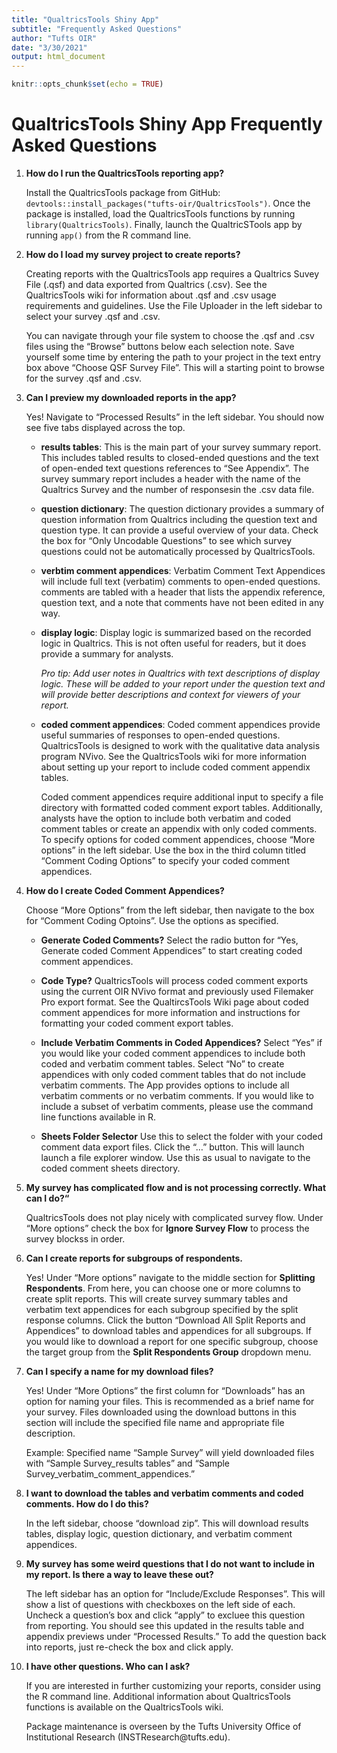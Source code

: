 ```yaml
---
title: "QualtricsTools Shiny App"
subtitle: "Frequently Asked Questions"
author: "Tufts OIR"
date: "3/30/2021"
output: html_document
---
```


```r
knitr::opts_chunk$set(echo = TRUE)
```

# QualtricsTools Shiny App Frequently Asked Questions

1. **How do I run the QualtricsTools reporting app?**  

    Install the QualtricsTools package from GitHub: `devtools::install_packages("tufts-oir/QualtricsTools")`.
    Once the package is installed, load the QualtricsTools functions by running `library(QualtricsTools)`. 
    Finally, launch the QualtricSTools app by running `app()` from the R command line.

2. **How do I load my survey project to create reports?**

    Creating reports with the QualtricsTools app requires a Qualtrics Suvey File (.qsf) and data exported from Qualtrics (.csv). 
    See the QualtricsTools wiki for information about .qsf and .csv usage requirements and guidelines. 
    Use the File Uploader in the left sidebar to select your survey .qsf and .csv.
    
    You can navigate through your file system to choose the .qsf and .csv files using the "Browse" buttons below each selection note.
    Save yourself some time by entering the path to your project in the text entry box above "Choose QSF Survey File". 
    This will a starting point to browse for the survey .qsf and .csv.
    
3. **Can I preview my downloaded reports in the app?**

    Yes! Navigate to "Processed Results" in the left sidebar. 
    You should now see five tabs displayed across the top.
    
    - **results tables**: This is the main part of your survey summary report. This includes 
    tabled results to closed-ended questions and the text of open-ended text questions 
    references to "See Appendix". The survey summary report includes a header with the name 
    of the Qualtrics Survey and the number of responsesin the .csv data file.
    
    - **question dictionary**: The question dictionary provides a summary of question information
    from Qualtrics including the question text and question type. It can provide a useful 
    overview of your data. Check the box for "Only Uncodable Questions" to see which survey 
    questions could not be automatically processed by QualtricsTools.
    
    - **verbtim comment appendices**: Verbatim Comment Text Appendices will include full text 
    (verbatim) comments to open-ended questions. comments are tabled with a header that lists
    the appendix reference, question text, and a note that comments have not been edited 
    in any way.
    
    - **display logic**: Display logic is summarized based on the recorded logic in Qualtrics. 
    This is not often useful for readers, but it does provide a summary for analysts. 
    
        *Pro tip: Add user notes in Qualtrics with text descriptions of display logic. 
        These will be added to your report under the question text and will provide better
        descriptions and context for viewers of your report.*
        
    - **coded comment appendices**: Coded comment appendices provide useful summaries of 
    responses to open-ended questions. QualtricsTools is designed to work with the 
    qualitative data analysis program NVivo. See the QualtricsTools wiki for more information about setting up your report to include coded comment appendix tables. 
    
       Coded comment appendices require additional input to specify a file directory with formatted coded comment export tables. Additionally, analysts have the option to include both verbatim and coded comment tables or create an appendix with only coded comments. To specify options for coded comment appendices, choose "More options" in the left sidebar. Use the box in the third column titled "Comment Coding Options" to specify your coded comment appendices.
       
4. **How do I create Coded Comment Appendices?**
    
    Choose "More Options" from the left sidebar, then navigate to the box for "Comment Coding Optoins". Use the options as specified.
    
    - **Generate Coded Comments?** Select the radio button for "Yes, Generate coded Comment Appendices" to start creating coded comment appendices.
    - **Code Type?** QualtricsTools will process coded comment exports using the current OIR NVivo format and previously used Filemaker Pro export format. See the QualtircsTools Wiki page about coded comment appendices for more information and instructions for formatting your coded comment export tables.
    - **Include Verbatim Comments in Coded Appendices?** Select "Yes" if you would like your coded comment appendices to include both coded and verbatim comment tables. Select "No" to create appendices with only coded comment tables that do not include verbatim comments. The App provides options to include all verbatim comments or no verbatim comments. If you would like to include a subset of verbatim comments, please use the command line functions available in R.
    
    - **Sheets Folder Selector** Use this to select the folder with your coded comment data export files. Click the "..." button. This will launch launch a file explorer window. Use this as usual to navigate to the coded comment sheets directory.
    
5. **My survey has complicated flow and is not processing correctly. What can I do?"**

    QualtricsTools does not play nicely with complicated survey flow. Under "More options" check the box for **Ignore Survey Flow** to process the survey blockss in order. 
    
6. **Can I create reports for subgroups of respondents.**

    Yes! Under "More options" navigate to the middle section for **Splitting Respondents**. From here, you can choose one or more columns to create split reports. This will create survey summary tables and verbatim text appendices for each subgroup specified by the split response columns. Click the button "Download All Split Reports and Appendices" to download tables and appendices for all subgroups. If you would like to download a report for one specific subgroup, choose the target group from the **Split Respondents Group** dropdown menu.
    
7. **Can I specify a name for my download files?**

    Yes! Under "More Options" the first column for "Downloads" has an option for naming your files. This is recommended as a brief name for your survey. Files downloaded using the download buttons in this section will include the specified file name and appropriate file description. 
    
    Example: Specified name "Sample Survey" will yield downloaded files with "Sample Survey_results tables" and "Sample Survey_verbatim_comment_appendices."
        
8. **I want to download the tables and verbatim comments and coded comments. How do I do this?**

    In the left sidebar, choose "download zip". This will download results tables, display logic, question dictionary, and verbatim comment appendices.
    
9. **My survey has some weird questions that I do not want to include in my report. Is there a way to leave these out?**

    The left sidebar has an option for "Include/Exclude Responses". This will show a list of questions with checkboxes on the left side of each. Uncheck a question's box and click "apply" to excluee this question from reporting. You should see this updated in the results table and appendix previews under "Processed Results." To add the question back into reports, just re-check the box and click apply.
    
10. **I have other questions. Who can I ask?**

    If you are interested in further customizing your reports, consider using the R command line. Additional information about QualtricsTools functions is available on the QualtricsTools wiki. 
    
       Package maintenance is overseen by the Tufts University Office of Institutional Research (INSTResearch@tufts.edu).
   
   